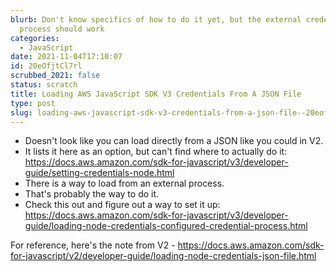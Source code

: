 ```yaml
---
blurb: Don't know specifics of how to do it yet, but the external credential
  process should work
categories:
  - JavaScript
date: 2021-11-04T17:10:07
id: 20eOfjtCl7rl
scrubbed_2021: false
status: scratch
title: Loading AWS JavaScript SDK V3 Credentials From A JSON File
type: post
slug: loading-aws-javascript-sdk-v3-credentials-from-a-json-file--20eofjtcl7rl
---
```



- Doesn't look like you can load directly from a JSON like you could in V2. 
- It lists it here as an option, but can't find where to actually do it: https://docs.aws.amazon.com/sdk-for-javascript/v3/developer-guide/setting-credentials-node.html
- There is a way to load from an external process. 
- That's probably the way to do it. 
- Check this out and figure out a way to set it up: https://docs.aws.amazon.com/sdk-for-javascript/v3/developer-guide/loading-node-credentials-configured-credential-process.html

For reference, here's the note from V2 - https://docs.aws.amazon.com/sdk-for-javascript/v2/developer-guide/loading-node-credentials-json-file.html